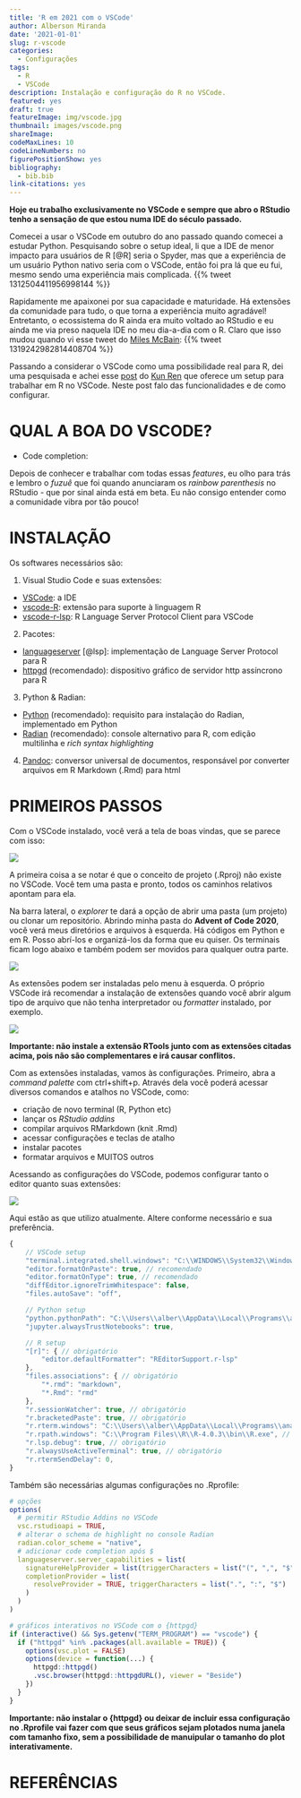 ```yaml
---
title: 'R em 2021 com o VSCode'
author: Alberson Miranda
date: '2021-01-01'
slug: r-vscode
categories:
  - Configurações
tags:
  - R
  - VSCode
description: Instalação e configuração do R no VSCode.
featured: yes
draft: true
featureImage: img/vscode.jpg
thumbnail: images/vscode.png
shareImage: 
codeMaxLines: 10
codeLineNumbers: no
figurePositionShow: yes
bibliography:
  - bib.bib
link-citations: yes
---
```


**Hoje eu trabalho exclusivamente no VSCode e sempre que abro o RStudio tenho a sensação de que estou numa IDE do século passado.**

Comecei a usar o VSCode em outubro do ano passado quando comecei a estudar Python. Pesquisando sobre o setup ideal, li que a IDE de menor impacto para usuários de R [@R] seria o Spyder, mas que a experiência de um usuário Python nativo seria com o VSCode, então foi pra lá que eu fui, mesmo sendo uma experiência mais complicada.
{{% tweet 1312504411956998144 %}}

Rapidamente me apaixonei por sua capacidade e maturidade. Há extensões da comunidade para tudo, o que torna a experiência muito agradável! Entretanto, o ecossistema do R ainda era muito voltado ao RStudio e eu ainda me via preso naquela IDE no meu dia-a-dia com o R. Claro que isso mudou quando vi esse tweet do [Miles McBain](https://twitter.com/MilesMcBain):
{{% tweet 1319242982814408704 %}}

Passando a considerar o VSCode como uma possibilidade real para R, dei uma pesquisada e achei esse [post](https://renkun.me/2019/12/11/writing-r-in-vscode-a-fresh-start/) do [Kun Ren](https://twitter.com/renkun_ken) que oferece um setup para trabalhar em R no VSCode. Neste post falo das funcionalidades e de como configurar.

# QUAL A BOA DO VSCODE?

- Code completion:



Depois de conhecer e trabalhar com todas essas *features*, eu olho para trás e lembro o *fuzuê* que foi quando anunciaram os *rainbow parenthesis* no RStudio - que por sinal ainda está em beta. Eu não consigo entender como a comunidade vibra por tão pouco!

# INSTALAÇÃO

Os softwares necessários são:

1. Visual Studio Code e suas extensões:
- [VSCode](https://code.visualstudio.com/download): a IDE
- [vscode-R](https://marketplace.visualstudio.com/items?itemName=Ikuyadeu.r): extensão para suporte à linguagem R
- [vscode-r-lsp](https://marketplace.visualstudio.com/items?itemName=REditorSupport.r-lsp): R Language Server Protocol Client para VSCode

2. Pacotes:
- [languageserver](https://github.com/REditorSupport/languageserver) [@lsp]: implementação de Language Server Protocol para R
- [httpgd](https://github.com/nx10/httpgd) (recomendado): dispositivo gráfico de servidor http assíncrono para R

3. Python & Radian:
- [Python](https://www.python.org/downloads/)  (recomendado): requisito para instalação do Radian, implementado em Python
- [Radian](https://github.com/randy3k/radian)  (recomendado): console alternativo para R, com edição multilinha e *rich syntax highlighting*

4. [Pandoc](https://pandoc.org/installing.html): conversor universal de documentos, responsável por converter arquivos em R Markdown (.Rmd) para html

# PRIMEIROS PASSOS

Com o VSCode instalado, você verá a tela de boas vindas, que se parece com isso:

![](img/welcome.png)

A primeira coisa a se notar é que o conceito de projeto (.Rproj) não existe no VSCode. Você tem uma pasta e pronto, todos os caminhos relativos apontam para ela.

Na barra lateral, o *explorer* te dará a opção de abrir uma pasta (um projeto) ou clonar um repositório. Abrindo minha pasta do **Advent of Code 2020**, você verá meus diretórios e arquivos à esquerda. Há códigos em Python e em R. Posso abrí-los e organizá-los da forma que eu quiser. Os terminais ficam logo abaixo e também podem ser movidos para qualquer outra parte.

![](img/organizacao.gif)

 As extensões podem ser instaladas pelo menu à esquerda. O próprio VSCode irá recomendar a instalação de extensões quando você abrir algum tipo de arquivo que não tenha interpretador ou *formatter* instalado, por exemplo.

 ![](img/extensoes.gif)

 **Importante: não instale a extensão RTools junto com as extensões citadas acima, pois não são complementares e irá causar conflitos.**

Com as extensões instaladas, vamos às configurações. Primeiro, abra a *command palette* com ctrl+shift+p. Através dela você poderá acessar diversos comandos e atalhos no VSCode, como:

- criação de novo terminal (R, Python etc)
- lançar os *RStudio addins*
- compilar arquivos RMarkdown (knit .Rmd)
- acessar configurações e teclas de atalho
- instalar pacotes
- formatar arquivos e MUITOS outros

Acessando as configurações do VSCode, podemos configurar tanto o editor quanto suas extensões:

![](img/preferencias.gif)

Aqui estão as que utilizo atualmente. Altere conforme necessário e sua preferência.

```js
{
    // VSCode setup
    "terminal.integrated.shell.windows": "C:\\WINDOWS\\System32\\WindowsPowerShell\\v1.0\\powershell.exe",
    "editor.formatOnPaste": true, // recomendado
    "editor.formatOnType": true, // recomendado
    "diffEditor.ignoreTrimWhitespace": false,
    "files.autoSave": "off",

    // Python setup
    "python.pythonPath": "C:\\Users\\alber\\AppData\\Local\\Programs\\anaconda3\\python.exe",
    "jupyter.alwaysTrustNotebooks": true,

    // R setup
    "[r]": { // obrigatório
        "editor.defaultFormatter": "REditorSupport.r-lsp"
    },
    "files.associations": { // obrigatório
        "*.rmd": "markdown",
        "*.Rmd": "rmd"
    },
    "r.sessionWatcher": true, // obrigatório
    "r.bracketedPaste": true, // obrigatório
    "r.rterm.windows": "C:\\Users\\alber\\AppData\\Local\\Programs\\anaconda3\\Scripts\\radian.exe", // caso tenha instalado o Radian
    "r.rpath.windows": "C:\\Program Files\\R\\R-4.0.3\\bin\\R.exe", // obrigatório
    "r.lsp.debug": true, // obrigatório
    "r.alwaysUseActiveTerminal": true, // obrigatório
    "r.rtermSendDelay": 0,
}
```

Também são necessárias algumas configurações no .Rprofile:

```r

# opções
options(
  # permitir RStudio Addins no VSCode
  vsc.rstudioapi = TRUE,
  # alterar o schema de highlight no console Radian
  radian.color_scheme = "native",
  # adicionar code completion após $
  languageserver.server_capabilities = list(
    signatureHelpProvider = list(triggerCharacters = list("(", ",", "$")),
    completionProvider = list(
      resolveProvider = TRUE, triggerCharacters = list(".", ":", "$")
    )
  )
)

# gráficos interativos no VSCode com o {httpgd}
if (interactive() && Sys.getenv("TERM_PROGRAM") == "vscode") {
  if ("httpgd" %in% .packages(all.available = TRUE)) {
    options(vsc.plot = FALSE)
    options(device = function(...) {
      httpgd::httpgd()
      .vsc.browser(httpgd::httpgdURL(), viewer = "Beside")
    })
  }
}
```

**Importante: não instalar o {httpgd} ou deixar de incluir essa configuração no .Rprofile vai fazer com que seus gráficos sejam plotados numa janela com tamanho fixo, sem a possibilidade de manuipular o tamanho do plot interativamente.**



# REFERÊNCIAS